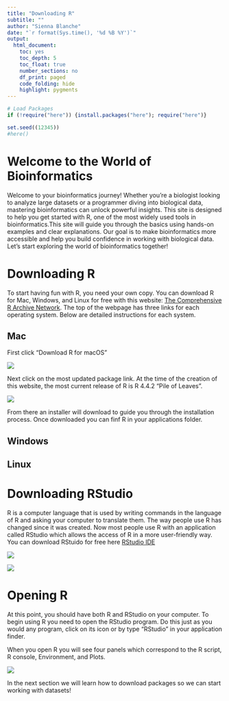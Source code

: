 ```yaml
---
title: "Downloading R"
subtitle: ""
author: "Sienna Blanche"
date: "`r format(Sys.time(), '%d %B %Y')`"
output:
  html_document: 
    toc: yes
    toc_depth: 5
    toc_float: true
    number_sections: no
    df_print: paged
    code_folding: hide
    highlight: pygments
---
```


```r
# Load Packages 
if (!require("here")) {install.packages("here"); require("here")}

set.seed((12345))
#here()
```

# Welcome to the World of Bioinformatics

Welcome to your bioinformatics journey! Whether you're a biologist looking to analyze large datasets or a programmer diving into biological data, mastering bioinformatics can unlock powerful insights. This site is designed to help you get started with R, one of the most widely used tools in bioinformatics.This site will guide you through the basics using hands-on examples and clear explanations. Our goal is to make bioinformatics more accessible and help you build confidence in working with biological data. Let’s start exploring the world of bioinformatics together! 

# Downloading R

To start having fun with R, you need your own copy. You can download R for Mac, Windows, and Linux for free with this website: [The Comprehensive R Archive Network](https://cran.r-project.org/). The top of the webpage has three links for each operating system. Below are detailed instructions for each system.

## Mac

First click "Download R for macOS"

![](`r here::here("images", "downloading_R", "DR_Screenshot 1.png")`)

Next click on the most updated package link. At the time of the creation of this website, the most current release of R is R 4.4.2 "Pile of Leaves".

![](`r here::here("images", "downloading_R", "DR_Screenshot 2.png")`)

From there an installer will download to guide you through the installation process. Once downloaded you can finf R in your applications folder. 

## Windows

## Linux

# Downloading RStudio

R is a computer language that is used by writing commands in the language of R and asking your computer to translate them. The way people use R has changed since it was created. Now most people use R with an application called RStudio which allows the access of R in a more user-friendly way. You can download RStuido for free here [RStudio IDE](https://posit.co/downloads/)

![](`r here::here("images", "downloading_R", "DR_Screenshot 3.png")`)

![](`r here::here("images", "downloading_R", "DR_Screenshot 4.png")`)

# Opening R

At this point, you should have both R and RStudio on your computer. To begin using R you need to open the RStudio program. Do this just as you would any program, click on its icon or by type “RStudio” in your application finder.

When you open R you will see four panels which correspond to the R script, R console, Environment, and Plots.

![](`r here::here("images", "downloading_R", "DR_Screenshot 5.png")`)

In the next section we will learn how to download packages so we can start working with datasets!
